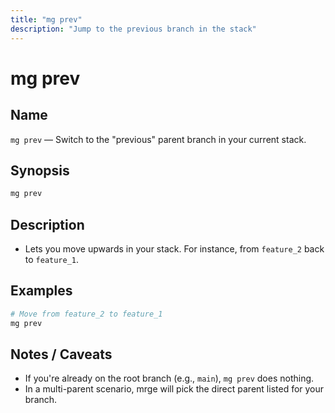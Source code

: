 ```yaml
---
title: "mg prev"
description: "Jump to the previous branch in the stack"
---
```


# mg prev

## Name

`mg prev` — Switch to the "previous" parent branch in your current stack.

## Synopsis

```bash
mg prev
```

## Description

- Lets you move upwards in your stack. For instance, from `feature_2` back to `feature_1`.

## Examples

```bash
# Move from feature_2 to feature_1
mg prev
```

## Notes / Caveats

- If you're already on the root branch (e.g., `main`), `mg prev` does nothing.
- In a multi-parent scenario, mrge will pick the direct parent listed for your branch.
